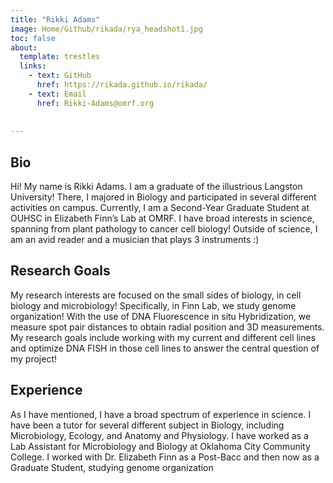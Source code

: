 ```yaml
---
title: "Rikki Adams"
image: Home/Github/rikada/rya_headshot1.jpg
toc: false
about:
  template: trestles
  links:
    - text: GitHub
      href: https://rikada.github.io/rikada/
    - text: Email
      href: Rikki-Adams@omrf.org
      
      
---
```


::: {.column-page}

## Bio
Hi! My name is Rikki Adams. I am a graduate of the illustrious Langston University! There, I majored in Biology and participated in several different activities on campus. Currently, I am a Second-Year Graduate Student at OUHSC in Elizabeth Finn's Lab
at OMRF. I have broad interests in science, spanning from plant pathology to cancer cell biology! Outside of science, I am an avid reader and a musician that plays 3 instruments :)

## Research Goals
My research interests are focused on the small sides of biology, in cell biology and microbiology! Specifically, in Finn Lab, we study genome organization! With the use of DNA Fluorescence in situ Hybridization, we measure spot pair distances to obtain radial position and 3D measurements. My research goals include working with my current and different cell lines and optimize DNA FISH in those cell lines to answer the central question of my project!

## Experience
As I have mentioned, I have a broad spectrum of experience in science. I have been a tutor for several different subject in Biology, including Microbiology, Ecology, and Anatomy and Physiology. I have worked as a Lab Assistant for Microbiology and Biology at Oklahoma City Community College. I worked with Dr. Elizabeth Finn as a Post-Bacc and then now as a Graduate Student, studying genome organization

:::